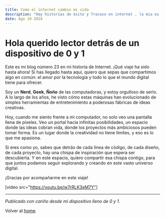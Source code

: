 ```yaml
---
title: Como el internet cambio mi vida
description: "Hay historias de éxito y fracaso en internet , la mia es diferente."
date: Ago 18 2024
---
```


# Hola querido lector detrás de un dispositivo de 0 y 1

Este es mi blog número 23 en mi historia de Internet. ¡Qué viaje ha sido hasta ahora! Si has llegado hasta aquí, quiero que sepas que compartimos algo en común: el amor por la tecnología y todo lo que el mundo digital tiene para ofrecer.

Soy un **Nerd**, **Geek**, **Ñoño** de las computadoras, y estoy orgulloso de serlo. A lo largo de los años, he visto cómo estas máquinas han evolucionado de simples herramientas de entretenimiento a poderosas fábricas de ideas creativas. 

Hoy, cuando me siento frente a mi computador, no solo veo una pantalla llena de píxeles. Veo un portal hacia infinitas posibilidades, un espacio donde las ideas cobran vida, donde los proyectos más ambiciosos pueden tomar forma. Es un lugar donde la creatividad no tiene límites, y eso es lo que me apasiona.

Si eres como yo, sabes que detrás de cada línea de código, de cada diseño, de cada proyecto, hay una chispa de inspiración que espera ser descubierta. Y en este espacio, quiero compartir esa chispa contigo, para que juntos podamos seguir explorando y creando en este vasto universo digital.

¡Gracias por acompañarme en este viaje!

[video src="https://youtu.be/w7rRLK3eM7Y"]

---

*Publicado con cariño desde mi dispositivo lleno de 0 y 1.*

Volver al  [home](/).
